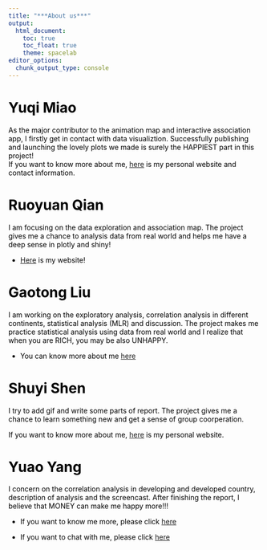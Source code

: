 ```yaml
---
title: "***About us***"
output: 
  html_document:
    toc: true
    toc_float: true
    theme: spacelab
editor_options: 
  chunk_output_type: console
---
```

<style type = "text/css">
body{ /* Normal */
    font-size: 14px;
    color: black;
}
h1.title {
font-size: 38px;
color: teal;
}
h2{ /* Header 2 */
font-size: 28px;
color: teal;
}
h3{ /* Header 3 */
font-size: 18px;
color: teal;
}
</style>

# Yuqi Miao

As the major contributor to the animation map and interactive association app, I  firstly get in contact with data visualiztion. Successfully publishing and launching the lovely plots we made is surely the HAPPIEST part in this project!  
If you want to know more about me, [here](https://yuqimiao.github.io/) is my personal website and contact information.

# Ruoyuan Qian

I am focusing on the data exploration and association map. The project gives me a chance to analysis data from real world and helps me have a deep sense in plotly and shiny! 

- [Here](https://ruoyuanqian.github.io) is my website!

# Gaotong Liu


I am working on the exploratory analysis, correlation analysis in different continents, statistical analysis (MLR) and discussion. The project makes me practice statistical analysis using data from real world and I realize that when you are RICH, you may be also UNHAPPY. 

- You can know more about me [here](https://gaotongliu.github.io/)


# Shuyi Shen
I try to add gif and write some parts of report. The project gives me a chance to learn something new and get a sense of group coorperation.

If you want to know more about me, [here](https://ss-kathy.github.io/) is my personal website.

# Yuao Yang

I concern on the correlation analysis in developing and developed country, description of analysis and the screencast.
After finishing the report, I believe that MONEY can make me happy more!!!

- If you want to know me more, please click [here](https://yuaoyang.github.io/)

- If you want to chat with me, please click [here](noway.html)


